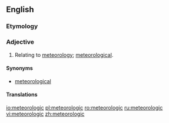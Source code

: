 ==English==

===Etymology===
{{suffix|meteorology|ic|lang=en}}

===Adjective===
{{en-adj|-}}

# Relating to [[meteorology]]; [[meteorological]].

====Synonyms====
* [[meteorological]]

====Translations====
{{trans-see|meteorological}}

[[io:meteorologic]]
[[pl:meteorologic]]
[[ro:meteorologic]]
[[ru:meteorologic]]
[[vi:meteorologic]]
[[zh:meteorologic]]
